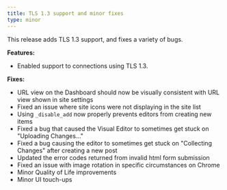 ```yaml
---
title: TLS 1.3 support and minor fixes
type: minor
---
```


This release adds TLS 1.3 support, and fixes a variety of bugs.

**Features:**

* Enabled support to connections using TLS 1.3.

**Fixes:**

* URL view on the Dashboard should now be visually consistent with URL view shown in site settings
* Fixed an issue where site icons were not displaying in the site list
* Using `_disable_add` now properly prevents editors from creating new items
* Fixed a bug that caused the Visual Editor to sometimes get stuck on "Uploading Changes…"
* Fixed a bug causing the editor to sometimes get stuck on "Collecting Changes" after creating a new post
* Updated the error codes returned from invalid html form submission
* Fixed an issue with image rotation in specific circumstances on Chrome
* Minor Quality of Life improvements
* Minor UI touch-ups